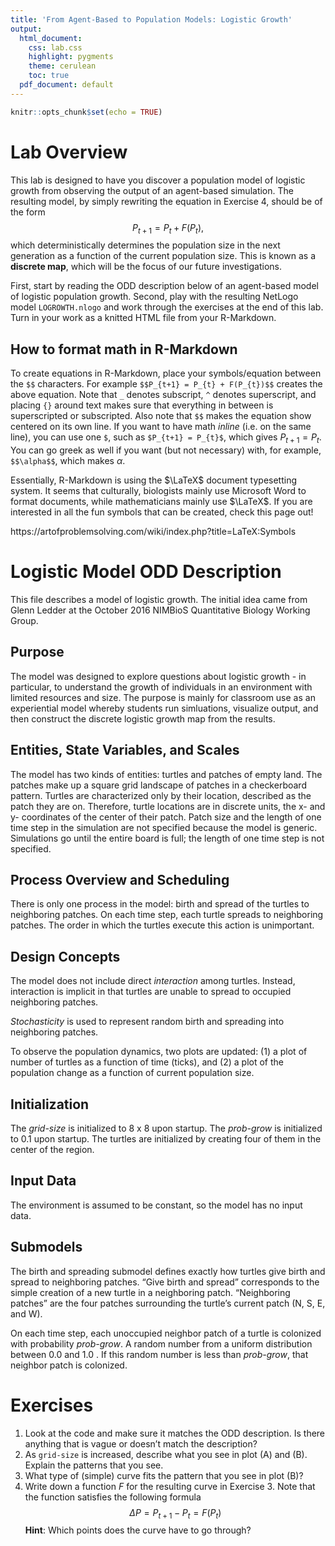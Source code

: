 ```yaml
---
title: 'From Agent-Based to Population Models: Logistic Growth'
output:
  html_document:
    css: lab.css
    highlight: pygments
    theme: cerulean
    toc: true
  pdf_document: default
---
```


```r
knitr::opts_chunk$set(echo = TRUE)
```

# Lab Overview

This lab is designed to have you discover a population model of logistic growth from observing the output of an agent-based simulation.  The resulting model, by simply rewriting the equation in Exercise 4, should be of the form
$$P_{t+1} = P_{t} + F(P_{t}),$$
which deterministically determines the population size in the next generation as a function of the current population size.  This is known as a **discrete map**, which will be the focus of our future investigations.

First, start by reading the ODD description below of an agent-based model of logistic population growth.  Second, play with the resulting NetLogo model `LOGROWTH.nlogo` and work through the exercises at the end of this lab.  Turn in your work as a knitted HTML file from your R-Markdown.  

## How to format math in R-Markdown

To create equations in R-Markdown, place your symbols/equation between the `$$` characters.  For example `$$P_{t+1} = P_{t} + F(P_{t})$$` creates the above equation.  Note that `_` denotes subscript, `^` denotes superscript, and placing `{}` around text makes sure that everything in between is superscripted or subscripted.  Also note that `$$` makes the equation show centered on its own line.  If you want to have math _inline_ (i.e. on the same line), you can use one `$`, such as `$P_{t+1} = P_{t}$`, which gives $P_{t+1} = P_{t}$.  You can go greek as well if you want (but not necessary) with, for example, `$$\alpha$$`, which makes $\alpha$. 

Essentially, R-Markdown is using the $\LaTeX$ document typesetting system.  It seems that culturally, biologists mainly use Microsoft Word to format documents, while mathematicians mainly use $\LaTeX$.  If you are interested in all the fun symbols that can be created, check this page out!

https://artofproblemsolving.com/wiki/index.php?title=LaTeX:Symbols

# Logistic Model ODD Description
This file describes a model of logistic growth.  The initial idea came from Glenn Ledder at the October 2016 NIMBioS Quantitative Biology Working Group.

## Purpose
The model was designed to explore questions about logistic growth - in particular, to understand the growth of individuals in an environment with limited resources and size. The purpose is mainly for classroom use as an experiential model whereby students run simluations, visualize output, and then construct the discrete logistic growth map from the results.

## Entities, State Variables, and Scales
The model has two kinds of entities: turtles and patches of empty land. The patches make up a square grid landscape of patches in a checkerboard pattern. Turtles are characterized only by their location, described as the patch they are on. Therefore, turtle locations are in discrete units, the x- and y- coordinates of the center of their patch. Patch size and the length of one time step in the simulation are not specified because the model is generic. Simulations go until the entire board is full; the length of one time step is not specified.

## Process Overview and Scheduling
There is only one process in the model: birth and spread of the turtles to neighboring patches. On each time step, each turtle spreads to neighboring patches. The order in which the turtles execute this action is unimportant.

## Design Concepts
The model does not include direct _interaction_ among turtles.  Instead, interaction is implicit in that turtles are unable to spread to occupied neighboring patches.

_Stochasticity_ is used to represent random birth and spreading into neighboring patches.

To observe the population dynamics, two plots are updated:  (1) a plot of number of turtles as a function of time (ticks), and (2) a plot of the population change as a function of current population size.

## Initialization
The _grid-size_ is initialized to 8 x 8 upon startup.  The _prob-grow_ is initialized to 0.1 upon startup.  The turtles are initialized by creating four of them in the center of the region.

## Input Data
The environment is assumed to be constant, so the model has no input data.

## Submodels
The birth and spreading submodel defines exactly how turtles give birth and spread to neighboring patches. "Give birth and spread" corresponds to the simple creation of a new turtle in a neighboring patch.  “Neighboring patches” are the four patches surrounding the turtle’s current patch (N, S, E, and W). 

On each time step, each unoccupied neighbor patch of a turtle is colonized with probability _prob-grow_.  A random number from a uniform distribution between 0.0 and 1.0 . If this random number is less than _prob-grow_, that neighbor patch is colonized.

# Exercises

 1. Look at the code and make sure it matches the ODD description.  Is there anything that is vague or doesn't match the description?
 2. As `grid-size` is increased, describe what you see in plot (A) and (B).  Explain the patterns that you see.
 3. What type of (simple) curve fits the pattern that you see in plot (B)?
 4. Write down a function $F$ for the resulting curve in Exercise 3.  Note that the function satisfies the following formula
 $$\Delta P = P_{t+1}-P_{t} = F(P_{t})$$
 **Hint**:  Which points does the curve have to go through?